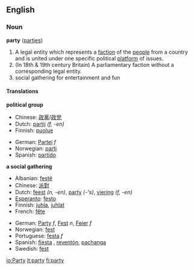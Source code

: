 ==English==
===Noun===
'''party''' ([[parties]])

#A legal entity which represents a [[faction]] of the [[people]] from a country and is united under one specific political [[platform]] of issues.
#(In 18th & 19th century Britain) A parliamentary faction without a corresponding legal entity.
#social gathering for entertainment and fun

====Translations====
'''political group'''
{{top}}
*Chinese: [[政黨]]/[[政党]]
*Dutch: [[partij]] ''(f, -en)''
*Finnish: [[puolue]]
{{mid}}
*German: [[Partei]] ''f''
*Norwegian: [[parti]] {{n}}
*Spanish: [[partido]] {{m}}
{{bottom}}

<!--Uncomment when adding first translation
'''a parliamentary faction'''
{{top}}
{{mid}}
{{bottom}}
-->

'''a social gathering'''
{{top}}
*Albanian: [[festë]]
*Chinese: [[派對]]
*Dutch: [[feest]] ''(n, -en)'', [[party]] ''(-'s)'', [[viering]] ''(f, -en)''
*[[Esperanto]]: [[festo]]
*Finnish: [[juhla]], [[juhlat]]
*French: [[fête]]
{{mid}}
*German: [[Party]] ''f'', [[Fest]] ''n'', [[Feier]] ''f''
*Norwegian: [[fest]] {{m}}
*Portuguese: [[festa]] ''f''
*Spanish: [[fiesta]] {{f}}, [[reventón]], [[pachanga]]
*Swedish: [[fest]]
{{bottom}}

[[io:Party]]
[[it:party]]
[[fi:party]]